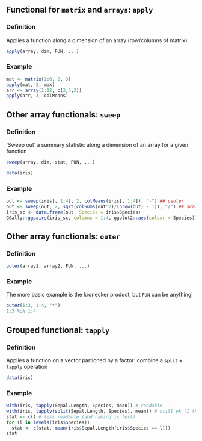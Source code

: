 ## Functional for `matrix` and `arrays`: `apply`

### Definition
Applies a function along a dimension of an array (row/columns of matrix).
```r
apply(array, dim, FUN, ...)
```

### Example
```r
mat <- matrix(1:6, 2, 3)
apply(mat, 2, max)
arr <- array(1:12, c(2,3,2))
apply(arr, 3, colMeans)
```

## Other array functionals: `sweep`

### Definition
'Sweep out' a summary statistic along a dimension of an array for a given function
```r
sweep(array, dim, stat, FUN, ...)
```

```r
data(iris)
```

### Example
```r
out <- sweep(iris[, 1:4], 2, colMeans(iris[, 1:4]), "-") ## center
out <- sweep(out, 2, sqrt(colSums(out^2)/(nrow(out) - 1)), "/") ## scale
iris_sc <- data.frame(out, Species = iris$Species)
GGally::ggpairs(iris_sc, columns = 1:4, ggplot2::aes(colour = Species))
```


## Other array functionals: `outer`

### Definition
```r
outer(array1, array2, FUN, ...)
```

### Example
The more basic example is the kronecker product, but `FUN` can be anything!
```r
outer(1:3, 1:4, "*")
1:3 %o% 1:4

```


## Grouped functional: `tapply`

### Definition

Applies a function on a vector partioned by a factor: combine a `split` + `lapply` operation

```r
data(iris)
```

### Example 
```r
with(iris, tapply(Sepal.Length, Species, mean)) # readable
with(iris, lapply(split(Sepal.Length, Species), mean)) # still ok (I think)
stat <- c() # less readable (and naming is lost)
for (l in levels(iris$Species))
  stat <- c(stat, mean(iris$Sepal.Length[iris$Species == l]))
stat
```

